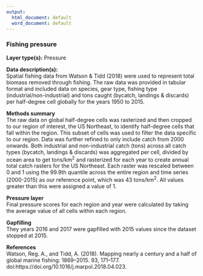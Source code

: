 ```yaml
---
output:
  html_document: default
  word_document: default
---
```

### Fishing pressure

**Layer type(s):** Pressure

**Data description(s):**    
Spatial fishing data from Watson & Tidd (2018) were used to represent total biomass removed through fishing. The raw data was provided in tabular format and included data on species, gear type, fishing type (industrial/non-industrial) and tons caught (bycatch, landings & discards) per half-degree cell globally for the years 1950 to 2015.

**Methods summary**   
The raw data on global half-degree cells was rasterized and then cropped to our region of interest, the US Northeast, to identify half-degree cells that fall within the region. This subset of cells was used to filter the data specific to our region. Data was further refined to only include catch from 2000 onwards. Both industrial and non-industrial catch (tons) across all catch types (bycatch, landings & discards) was aggregated per cell, divided by ocean area to get tons/km^2^ and rasterized for each year to create annual total catch rasters for the US Northeast. Each raster was rescaled between 0 and 1 using the 99.9th quantile across the entire region and time series (2000-2015) as our reference point, which was 43 tons/km^2^. All values greater than this were assigned a value of 1. 

**Pressure layer**    
Final pressure scores for each region and year were calculated by taking the average value of all cells within each region.

**Gapfilling**    
They years 2016 and 2017 were gapfilled with 2015 values since the dataset stopped at 2015.

**References**    
Watson, Reg. A., and Tidd, A. (2018). Mapping nearly a century and a half of global marine fishing: 1869–2015. 93, 171–177. doi:https://doi.org/10.1016/j.marpol.2018.04.023.

